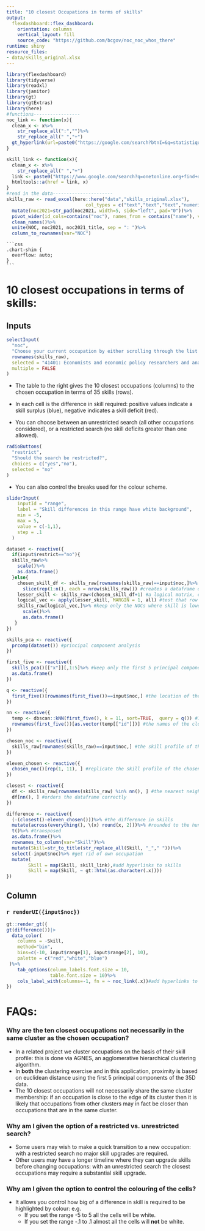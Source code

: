 ```yaml
---
title: "10 closest Occupations in terms of skills"
output:
  flexdashboard::flex_dashboard:
    orientation: columns
    vertical_layout: fill
    source_code: "https://github.com/bcgov/noc_noc_whos_there"
runtime: shiny
resource_files:
- data/skills_original.xlsx
---
```


```r
library(flexdashboard)
library(tidyverse)
library(readxl)
library(janitor)
library(gt)
library(gtExtras)
library(here)
#functions-----------------
noc_link <- function(x){
  clean_x <- x%>%
    str_replace_all(":","")%>%
    str_replace_all(" ","+")
  gt_hyperlink(url=paste0("https://google.com/search?btnI=&q=statistique+canada+noc+2021+", clean_x, "&btnI=I"), text=x)
}

skill_link <- function(x){
  clean_x <- x%>%
    str_replace_all(" ","+")
  link <- paste0("https://www.google.com/search?q=onetonline.org+find+descriptor+result+", clean_x, "&btnI=I")
  htmltools::a(href = link, x)
}
#read in the data----------------------
skills_raw <- read_excel(here::here("data","skills_original.xlsx"),
                             col_types = c("text","text","text","numeric"))%>%
  mutate(noc2021=str_pad(noc2021, width=5, side="left", pad="0"))%>%
  pivot_wider(id_cols=contains("noc"), names_from = contains("name"), values_from = contains("value"))%>%
  clean_names()%>%
  unite(NOC, noc2021, noc2021_title, sep = ": ")%>%
  column_to_rownames(var="NOC")
```

    ```css
    .chart-shim {
      overflow: auto;
    }
    ```

10 closest occupations in terms of skills:
=====================================  

Inputs {.sidebar}
-------------------------------------
```r
selectInput(
  "noc",
  "Choose your current occupation by either scrolling through the list OR hit backspace and then search by keyword or NOC code:",
  rownames(skills_raw),
  selected = "41401: Economists and economic policy researchers and analysts",
  multiple = FALSE
)
```

* The table to the right gives the 10 closest occupations (columns) to the chosen occupation in terms of 35 skills (rows).
* In each cell is the difference in skill required: positive values indicate a skill surplus (blue), negative indicates a skill deficit (red).

* You can choose between an unrestricted search (all other occupations considered), or a restricted search (no skill deficits greater than one allowed).

```r
radioButtons(
  "restrict",
  "Should the search be restricted?",
  choices = c("yes","no"),
  selected = "no"
)
```

* You can also control the breaks used for the colour scheme. 

```r
sliderInput(
    inputId = "range",
    label = "Skill differences in this range have white background",
    min = -5,
    max = 5,
    value = c(-1,1),
    step = .1
  )

dataset <- reactive({
  if(input$restrict=="no"){
  skills_raw%>%
    scale()%>%
    as.data.frame()
  }else{
    chosen_skill_df <- skills_raw[rownames(skills_raw)==input$noc,]%>% 
      slice(rep(1:n(), each = nrow(skills_raw))) #creates a dataframe of same dimension as skills_raw by replicating chosen NOC  
    lesser_skill <- skills_raw<(chosen_skill_df+1) #a logical matrix, containing TRUE if skill less than chosen NOC skill plus 1. 
    logical_vec <- apply(lesser_skill, MARGIN = 1, all) #test that row has lower skill than chosen NOC for all 35 skills
    skills_raw[logical_vec,]%>% #keep only the NOCs where skill is lower than chosen NOC plus one for all 35 skills.
      scale()%>%
      as.data.frame()
   } 
})

skills_pca <- reactive({
  prcomp(dataset()) #principal component analysis
})

first_five <- reactive({
  skills_pca()[["x"]][,1:5]%>% #keep only the first 5 principal components.
  as.data.frame()
})

q <- reactive({
  first_five()[rownames(first_five())==input$noc,] #the location of the chosen NOC in 5D space.
}) 

nn <- reactive({
  temp <- dbscan::kNN(first_five(), k = 11, sort=TRUE,  query = q()) #11 nearest neighbors to query (own NOC included)
  rownames(first_five())[as.vector(temp[["id"]])] #the names of the closest occupations
})

chosen_noc <- reactive({
  skills_raw[rownames(skills_raw)==input$noc,] #the skill profile of the chosen NOC (35D)
})

eleven_chosen <- reactive({
  chosen_noc()[rep(1, 11), ] #replicate the skill profile of the chosen NOC
})  

closest <- reactive({
  df <- skills_raw[rownames(skills_raw) %in% nn(), ] #the nearest neighbour NOCs to the chosen NOC
  df[nn(), ] #orders the dataframe correctly
})

difference <- reactive({
  (-(closest()-eleven_chosen()))%>% #the difference in skills
  mutate(across(everything(), \(x) round(x, 2)))%>% #rounded to the hundredth
  t()%>% #transposed
  as.data.frame()%>%
  rownames_to_column(var="Skill")%>% 
  mutate(Skill=str_to_title(str_replace_all(Skill, "_"," ")))%>%  
  select(-input$noc)%>% #get rid of own occupation
  mutate(
        Skill = map(Skill, skill_link),#add hyperlinks to skills
        Skill = map(Skill, ~ gt::html(as.character(.x))))
})


```
 
Column
-------------------------------------
    
### **`r renderUI({input$noc})`**
    
```r
gt::render_gt({
gt(difference())|>
  data_color(
    columns = -Skill,
    method="bin",
    bins=c(-10, input$range[1], input$range[2], 10),
    palette = c("red","white","blue")
 )%>%
    tab_options(column_labels.font.size = 10,
                table.font.size = 10)%>%
    cols_label_with(columns=-1, fn = ~ noc_link(.x))#add hyperlinks to nocs
})
```

FAQs:
=====================================  

### Why are the ten closest occupations not necessarily in the same cluster as the chosen occupation?

* In a related project we cluster occupations on the basis of their skill profile: this is done via AGNES, an agglomerative hierarchical clustering algorithm.
* In **both** the clustering exercise and in this application, proximity is based on euclidean distance using the first 5 principal components of the 35D data.
* The 10 closest occupations will not necessarily share the same cluster membership: if an occupation is close to the edge of its cluster then it is likely that occupations from other clusters may in fact be closer than occupations that are in the same cluster. 

### Why am I given the option of a restricted vs. unrestricted search?

* Some users may wish to make a quick transition to a new occupation: with a restricted search no major skill upgrades are required.
* Other users may have a longer timeline where they can upgrade skills before changing occupations: with an unrestricted search the closest occupations may require a substantial skill upgrade. 

### Why am I given the option to control the colouring of the cells?

* It allows you control how big of a difference in skill is required to be highlighted by colour: e.g.
  - If you set the range -5 to 5 all the cells will be white.
  - If you set the range -.1 to .1 almost all the cells will **not** be white.



